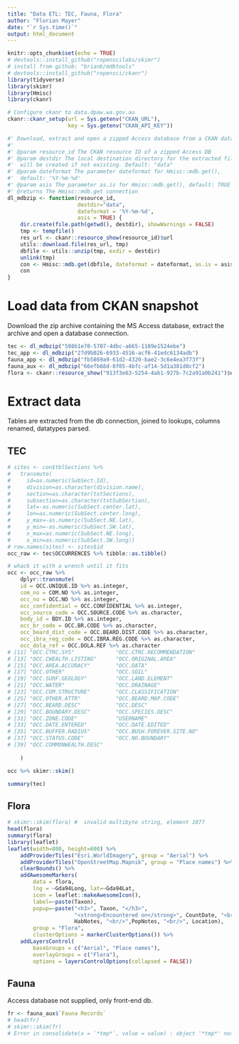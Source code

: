 ```yaml
---
title: "Data ETL: TEC, Fauna, Flora"
author: "Florian Mayer"
date: "`r Sys.time()`"
output: html_document
---
```


```r
knitr::opts_chunk$set(echo = TRUE)
# devtools::install_github("ropenscilabs/skimr")
# install from github: "brianb/mdbtools"
# devtools::install_github("ropensci/ckanr")
library(tidyverse)
library(skimr)
library(Hmisc)
library(ckanr)

# Configure ckanr to data.dpaw.wa.gov.au
ckanr::ckanr_setup(url = Sys.getenv("CKAN_URL"), 
                   key = Sys.getenv("CKAN_API_KEY"))

#' Download, extract and open a zipped Access database from a CKAN dataset
#' 
#' @param resource_id The CKAN resource ID of a zipped Access DB
#' @param destdir The local destination directory for the extracted file, 
#'  will be created if not existing. Default: "data"
#' @param dateformat The parameter dateformat for Hmisc::mdb.get(), 
#'  default: '%Y-%m-%d'
#' @param asis The parameter as.is for Hmisc::mdb.get(), default: TRUE
#' @returns The Hmisc::mdb.get connection
dl_mdbzip <- function(resource_id, 
                      destdir="data", 
                      dateformat = '%Y-%m-%d', 
                      asis = TRUE) {
    dir.create(file.path(getwd(), destdir), showWarnings = FALSE)
    tmp <- tempfile()
    res_url <- ckanr::resource_show(resource_id)$url
    utils::download.file(res_url, tmp)
    dbfile <- utils::unzip(tmp, exdir = destdir)
    unlink(tmp)
    con <- Hmisc::mdb.get(dbfile, dateformat = dateformat, as.is = asis)
    con
}
```

# Load data from CKAN snapshot
Download the zip archive containing the MS Access database, 
extract the archive and open a database connection.

```r
tec <- dl_mdbzip("598b1e70-5707-4dbc-a665-1189e1524ebe")
tec_app <- dl_mdbzip("27d9b026-6933-4516-acf6-41edc6134adb")
fauna_app <- dl_mdbzip("fb5869a9-61d2-4320-bae2-3c6e4ea3f73f")
fauna_aux <- dl_mdbzip("66efb68d-8f05-4bfc-af14-5d1a381d0cf2")
flora <- ckanr::resource_show("913f3e63-5254-4ab1-927b-7c2a91a0b241")$url %>% read.csv(., as.is = TRUE)
```

# Extract data
Tables are extracted from the db connection, joined to lookups, columns renamed,
datatypes parsed.

## TEC

```r
# sites <- con$tblSections %>%
#   transmute(
#     id=as.numeric(SubSect.Id),
#     division=as.character(division.name),
#     section=as.character(txtSections),
#     subsection=as.character(txtSubSection),
#     lat=-as.numeric(SubSect.center.lat),
#     lon=as.numeric(SubSect.center.long),
#     y_max=-as.numeric(SubSect.NE.lat),
#     y_min=-as.numeric(SubSect.SW.lat),
#     x_max=as.numeric(SubSect.NE.long),
#     x_min=as.numeric(SubSect.SW.long))
# row.names(sites) <- sites$id
occ_raw <- tec$OCCURRENCES %>% tibble::as.tibble() 

# whack it with a wrench until it fits
occ <- occ_raw %>%
    dplyr::transmute(
    id = OCC.UNIQUE.ID %>% as.integer,
    com_no = COM.NO %>% as.integer,
    occ_no = OCC.NO %>% as.integer,
    occ_confidential = OCC.CONFIDENTIAL %>% as.integer,
    occ_source_code = OCC.SOURCE.CODE %>% as.character,
    body_id = BDY.ID %>% as.integer,
    occ_br_code = OCC.BR.CODE %>% as.character,
    occ_beard_dist_code = OCC.BEARD.DIST.CODE %>% as.character,
    occ_ibra_reg_code = OCC.IBRA.REG.CODE %>% as.character,
    occ_dola_ref = OCC.DOLA.REF %>% as.character
# [11] "OCC.CTRC.SYS"             "OCC.CTRC.RECOMMENDATION" 
# [13] "OCC.CWEALTH.LISTING"      "OCC.ORIGINAL.AREA"       
# [15] "OCC.AREA.ACCURACY"        "OCC.DATA"                
# [17] "OCC.OTHER"                "OCC.SOIL"                
# [19] "OCC.SURF.GEOLOGY"         "OCC.LAND.ELEMENT"        
# [21] "OCC.WATER"                "OCC.DRAINAGE"            
# [23] "OCC.COM.STRUCTURE"        "OCC.CLASSIFICATION"      
# [25] "OCC.OTHER.ATTR"           "OCC.BEARD.MAP.CODE"      
# [27] "OCC.BEARD.DESC"           "OCC.DESC"                
# [29] "OCC.BOUNDARY.DESC"        "OCC.SPECIES.DESC"        
# [31] "OCC.ZONE.CODE"            "USERNAME"                
# [33] "OCC.DATE.ENTERED"         "OCC.DATE.EDITED"         
# [35] "OCC.BUFFER.RADIUS"        "OCC.BUSH.FOREVER.SITE.NO"
# [37] "OCC.STATUS.CODE"          "OCC.NO.BOUNDARY"         
# [39] "OCC.COMMONWEALTH.DESC"   
    
    )

occ %>% skimr::skim()

summary(tec)
```

## Flora
```r
# skimr::skim(flora) #  invalid multibyte string, element 1077
head(flora)
summary(flora)
library(leaflet)
leaflet(width=800, height=600) %>% 
    addProviderTiles("Esri.WorldImagery", group = "Aerial") %>%
    addProviderTiles("OpenStreetMap.Mapnik", group = "Place names") %>%
    clearBounds() %>%
    addAwesomeMarkers(
        data = flora,
        lng = ~Gda94Long, lat=~Gda94Lat,
        icon = leaflet::makeAwesomeIcon(),
        label=~paste(Taxon),
        popup=~paste("<h3>", Taxon, "</h3>", 
                     "<strong>Encountered on</strong>", CountDate, "<br/>",
                     HabNotes, "<br/>",PopNotes, "<br/>", Location),
        group = "Flora",
        clusterOptions = markerClusterOptions()) %>%
    addLayersControl(
        baseGroups = c("Aerial", "Place names"),
        overlayGroups = c("Flora"),
        options = layersControlOptions(collapsed = FALSE))


```

## Fauna

Access database not supplied, only front-end db.

```r
fr <- fauna_aux$`Fauna Records`
# head(fr)
# skimr::skim(fr)
# Error in consolidate(x = `*tmp*`, value = value) : object '*tmp*' not found
```
